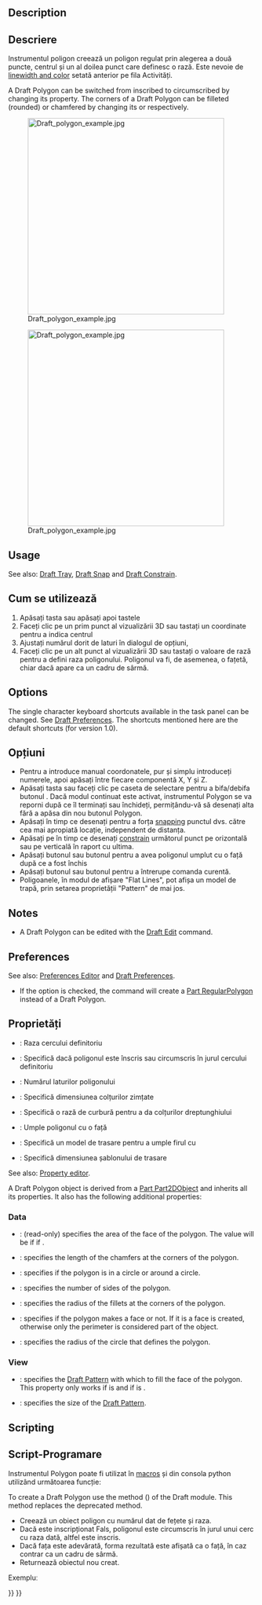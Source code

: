 <languages/>

{{Docnav
|[[Draft_Rectangle|Rectangle]]
|[[Draft_BSpline|BSpline]]
|[[Draft_Workbench|Draft]]
|IconL=Draft_Rectangle.svg
|IconR=Draft_BSpline.svg
|IconC=Workbench_Draft.svg
}}

<div class="mw-translate-fuzzy">
{{GuiCommand/ro
|Name=Draft Polygon
|Name/ro=Draft Polygon
|MenuLocation=Draft → Polygon
|Workbenches=[[Draft_Workbench/ro|Draft]], [[Arch_Workbench/ro|Arch]]
|Shortcut={{KEY|P}} {{KEY|G}}
|Version=0.7
}}
</div>

==Description== 

<div class="mw-translate-fuzzy">
== Descriere ==
Instrumentul poligon creează un poligon regulat prin alegerea a două puncte, centrul și un al doilea punct care definesc o rază. Este nevoie de  [[Draft Linestyle/ro|linewidth and color]]  setată anterior pe fila Activități.
</div>

A Draft Polygon can be switched from inscribed to circumscribed by changing its {{PropertyData|Draw Mode}} property. The corners of a Draft Polygon can be filleted (rounded) or chamfered by changing its {{PropertyData|Fillet Radius}} or {{PropertyData|Chamfer Size}} respectively.

[[Image:Draft_polygon_example.jpg|400px]]
<div class="mw-translate-fuzzy">
[[Image:Draft_polygon_example.jpg|400px]]
</div>

==Usage== 

See also: [[Draft_Tray|Draft Tray]], [[Draft_Snap|Draft Snap]] and [[Draft_Constrain|Draft Constrain]].

<div class="mw-translate-fuzzy">
== Cum se utilizează ==
# Apăsați tasta {{KEY|[[Image: Draft_Polygon.svg | 16px]] [[Draft Polygon/ro|Proiect Polygon]]}} sau apăsați {{KEY|P}} apoi tastele {{KEY|G}} 
# Faceți clic pe un prim punct al vizualizării 3D sau tastați un coordinate pentru a indica centrul
# Ajustați numărul dorit de laturi în dialogul de opțiuni,
# Faceți clic pe un alt punct al vizualizării 3D sau tastați o valoare de rază pentru a defini raza poligonului. Poligonul va fi, de asemenea, o fațetă, chiar dacă apare ca un cadru de sârmă.
</div>

==Options==

The single character keyboard shortcuts available in the task panel can be changed. See [[Draft_Preferences|Draft Preferences]]. The shortcuts mentioned here are the default shortcuts (for version 1.0).

<div class="mw-translate-fuzzy">
== Opțiuni ==
* Pentru a introduce manual coordonatele, pur și simplu introduceți numerele, apoi apăsați {{KEY|ENTER}} între fiecare componentă X, Y și Z.
* Apăsați tasta {{KEY|T}} sau faceți clic pe caseta de selectare pentru a bifa/debifa butonul {{KEY|'''Continue'''}}. Dacă modul continuat este activat, instrumentul Polygon se va reporni după ce îl terminați sau închideți, permițându-vă să desenați alta fără a apăsa din nou butonul Polygon.
* Apăsați {{KEY|CTRL}} în timp ce desenați pentru a forța [[Draft_Snap/ro|snapping]] punctul dvs. către cea mai apropiată locație, independent de distanța.
* Apăsați pe {{KEY|SHIFT}} în timp ce desenați [[Draft_Constrain/ro|constrain]] următorul punct pe orizontală sau pe verticală în raport cu ultima.
* Apăsați butonul {{KEY|I}} sau butonul {{KEY|'' 'Completat' '}} pentru a avea poligonul umplut cu o față după ce a fost închis
* Apăsați butonul {{KEY|ESC}} sau butonul {{KEY|'' 'Anulare' ''}} pentru a întrerupe comanda curentă.
* Poligoanele, în modul de afișare "Flat Lines", pot afișa un model de trapă, prin setarea proprietății "Pattern" de mai jos.
</div>

==Notes==

* A Draft Polygon can be edited with the [[Draft_Edit|Draft Edit]] command.

==Preferences==

See also: [[Preferences_Editor|Preferences Editor]] and [[Draft_Preferences|Draft Preferences]].

* If the {{MenuCommand|Edit → Preferences... → Draft → General → Create Part primitives if possible}} option is checked, the command will create a [[Part_RegularPolygon|Part RegularPolygon]] instead of a Draft Polygon.

<span id="Properties"></span>
<div class="mw-translate-fuzzy">
== Proprietăți ==
* {{PropertyData/ro|Radius}}: Raza cercului definitoriu
* {{PropertyData/ro|Draw Mode}}: Specifică dacă poligonul este înscris sau circumscris în jurul cercului definitoriu
* {{PropertyData/ro|Faces Number}}: Numărul laturilor poligonului
* {{PropertyData/ro|Chamfer Size}}: Specifică dimensiunea colțurilor zimțate
* {{PropertyData/ro|Fillet Radius}}: Specifică o rază de curbură pentru a da colțurilor dreptunghiului
* {{PropertyData/ro|Make Face}}: Umple poligonul cu o față
* {{PropertyView/ro|Pattern}}: Specifică un model de trasare pentru a umple firul cu
* {{PropertyView/ro|Dimensiune model}}: Specifică dimensiunea șablonului de trasare
</div>

See also: [[Property_editor|Property editor]].

A Draft Polygon object is derived from a [[Part_Part2DObject|Part Part2DObject]] and inherits all its properties. It also has the following additional properties:

===Data===

{{TitleProperty|Draft}}

* {{PropertyData|Area|Area}}: (read-only) specifies the area of the face of the polygon. The value will be {{value|0.0}} if {{PropertyData|Make Face}} if {{FALSE}}.
* {{PropertyData|Chamfer Size|Length}}: specifies the length of the chamfers at the corners of the polygon.
* {{PropertyData|Draw Mode|Enumeration}}: specifies if the polygon is {{value|inscribed}} in a circle or {{value|circumscribed}} around a circle.
* {{PropertyData|Faces Number|Integer}}: specifies the number of sides of the polygon.
* {{PropertyData|Fillet Radius|Length}}: specifies the radius of the fillets at the corners of the polygon.
* {{PropertyData|Make Face|Bool}}: specifies if the polygon makes a face or not. If it is {{TRUE}} a face is created, otherwise only the perimeter is considered part of the object.
* {{PropertyData|Radius|Length}}: specifies the radius of the circle that defines the polygon.

===View===

{{TitleProperty|Draft}}

* {{PropertyView|Pattern|Enumeration}}: specifies the [[Draft_Pattern|Draft Pattern]] with which to fill the face of the polygon. This property only works if {{PropertyData|Make Face}} is {{TRUE}} and if {{PropertyView|Display Mode}} is {{value|Flat Lines}}.
* {{PropertyView|Pattern Size|Float}}: specifies the size of the [[Draft_Pattern|Draft Pattern]].

==Scripting==

<div class="mw-translate-fuzzy">
== Script-Programare ==
Instrumentul Polygon poate fi utilizat în [[macros/ro|macros]] și din consola python utilizând următoarea funcție:
</div>

To create a Draft Polygon use the {{incode|make_polygon}} method ({{Version|0.19}}) of the Draft module. This method replaces the deprecated {{incode|makePolygon}} method.

{{Code|code=
polygon = make_polygon(nfaces, radius=1, inscribed=True, placement=None, face=None, support=None)
}}
<div class="mw-translate-fuzzy">
* Creează un obiect poligon cu numărul dat de fețete și raza.
* Dacă este inscripționat Fals, poligonul este circumscris în jurul unui cerc cu raza dată, altfel este inscris.
* Dacă fața este adevărată, forma rezultată este afișată ca o față, în caz contrar ca un cadru de sârmă.
* Returnează obiectul nou creat.
</div>

Exempluː
{{Code|code=
import FreeCAD as App
import Draft

doc = App.newDocument()

polygon1 = Draft.make_polygon(4, radius=500)
polygon2 = Draft.make_polygon(5, radius=750)

zaxis = App.Vector(0, 0, 1)
p3 = App.Vector(1000, 1000, 0)
place3 = App.Placement(p3, App.Rotation(zaxis, 90))

Polygon3 = Draft.make_polygon(6, radius=1450, placement=place3)

doc.recompute()
}}


{{Docnav
|[[Draft_Rectangle|Rectangle]]
|[[Draft_BSpline|BSpline]]
|[[Draft_Workbench|Draft]]
|IconL=Draft_Rectangle.svg
|IconR=Draft_BSpline.svg
|IconC=Workbench_Draft.svg
}}

{{Draft Tools navi{{#translation:}}}}
{{Userdocnavi{{#translation:}}}}